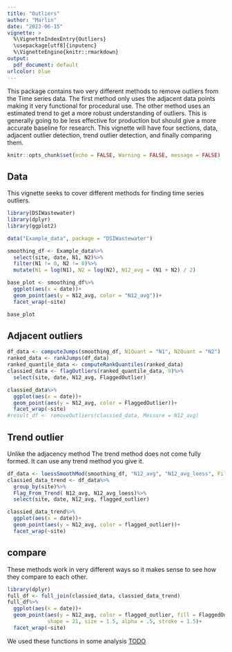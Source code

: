 ```yaml
---
title: "Outliers"
author: "Marlin"
date: "2023-06-15"
vignette: >
  %\VignetteIndexEntry{Outliers}
  \usepackage[utf8]{inputenc}
  %\VignetteEngine{knitr::rmarkdown}
output:
  pdf_document: default
urlcolor: blue
---
```

This package contains two very different methods to remove outliers from the Time series data. The first method only uses the adjacent data points making it very functional for procedural use. The other method uses an estimated trend to get a more robust understanding of outliers. This is generally going to be less effective for production but should give a more accurate baseline for research. This vignette will have four sections, data, adjacent outlier detection, trend outlier detection, and finally comparing them.

```r
knitr::opts_chunk$set(echo = FALSE, Warning = FALSE, message = FALSE)
```

## Data

This vignette seeks to cover different methods for finding time series outliers.

```r
library(DSIWastewater)
library(dplyr)
library(ggplot2)

data("Example_data", package = "DSIWastewater")

smoothing_df <- Example_data%>%
  select(site, date, N1, N2)%>%
  filter(N1 != 0, N2 != 0)%>%
  mutate(N1 = log(N1), N2 = log(N2), N12_avg = (N1 + N2) / 2)

base_plot <- smoothing_df%>%
  ggplot(aes(x = date))+
  geom_point(aes(y = N12_avg, color = "N12_avg"))+
  facet_wrap(~site)

base_plot
```
## Adjacent outliers

```r
df_data <- computeJumps(smoothing_df, N1Quant = "N1", N2Quant = "N2")
ranked_data <- rankJumps(df_data)
ranked_quantile_data <- computeRankQuantiles(ranked_data)
classied_data <- flagOutliers(ranked_quantile_data, 9)%>%
  select(site, date, N12_avg, FlaggedOutlier)

classied_data%>%
  ggplot(aes(x = date))+
  geom_point(aes(y = N12_avg, color = FlaggedOutlier))+
  facet_wrap(~site)
#result_df <- removeOutliers(classied_data, Messure = N12_avg)
```
## Trend outlier
Unlike the adjacency method The trend method does not come fully formed. It can use any trend method you give it.

```r
df_data <- loessSmoothMod(smoothing_df, "N12_avg", "N12_avg_loess", Filter = NULL)
classied_data_trend <- df_data%>%
  group_by(site)%>%
  Flag_From_Trend( N12_avg, N12_avg_loess)%>%
  select(site, date, N12_avg, flagged_outlier)

classied_data_trend%>%
  ggplot(aes(x = date))+
  geom_point(aes(y = N12_avg, color = flagged_outlier))+
  facet_wrap(~site)
```

## compare
These methods work in very different ways so it makes sense to see how they compare to each other.
```r
library(dplyr)
full_df <- full_join(classied_data, classied_data_trend)
full_df%>%
  ggplot(aes(x = date))+
  geom_point(aes(y = N12_avg, color = flagged_outlier, fill = FlaggedOutlier), 
             shape = 21, size = 1.5, alpha = .5, stroke = 1.5)+
  facet_wrap(~site)
```

We used these functions in some analysis [TODO](https://github.com/AFIDSI/Covid19-Wastewater-Analysis/tree/main/results/CoVariants)